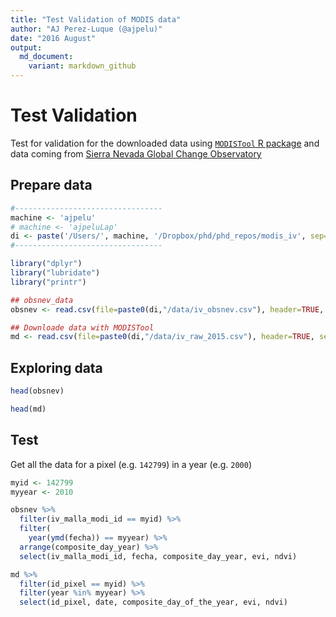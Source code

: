 ```yaml
---
title: "Test Validation of MODIS data"
author: "AJ Perez-Luque (@ajpelu)"
date: "2016 August"
output:  
  md_document:
    variant: markdown_github
---
```


# Test Validation 
Test for validation for the downloaded data using [`MODISTool` R package](https://cran.r-project.org/web/packages/MODISTools/index.html) and data coming from [Sierra Nevada Global Change Observatory](https://obsnev.es) 

## Prepare data 
```r
#---------------------------------
machine <- 'ajpelu'
# machine <- 'ajpeluLap'
di <- paste('/Users/', machine, '/Dropbox/phd/phd_repos/modis_iv', sep='')
#---------------------------------
```

```r
library("dplyr")
library("lubridate")
library("printr")
```

```r
## obsnev_data 
obsnev <- read.csv(file=paste0(di,"/data/iv_obsnev.csv"), header=TRUE, sep=",")

## Downloade data with MODISTool 
md <- read.csv(file=paste0(di,"/data/iv_raw_2015.csv"), header=TRUE, sep=",")
```

## Exploring data 
```r
head(obsnev)
```

```r
head(md)
```

## Test 
Get all the data for a pixel (e.g. `142799`) in a year (e.g. `2000`)

```r
myid <- 142799 
myyear <- 2010 
```

```r
obsnev %>% 
  filter(iv_malla_modi_id == myid) %>%
  filter(
    year(ymd(fecha)) == myyear) %>% 
  arrange(composite_day_year) %>% 
  select(iv_malla_modi_id, fecha, composite_day_year, evi, ndvi)

md %>%
  filter(id_pixel == myid) %>%
  filter(year %in% myyear) %>% 
  select(id_pixel, date, composite_day_of_the_year, evi, ndvi)
```






